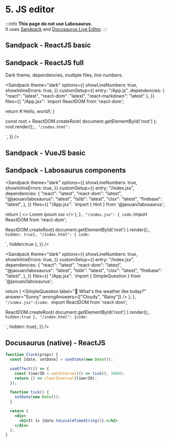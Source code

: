 
# 5. JS editor

:::info
**This page do not use Labosaurus.**  
It uses [Sandpack](https://github.com/codesandbox/sandpack) and [Docusaurus Live Editor](https://docusaurus.io/docs/markdown-features/code-blocks#interactive-code-editor).
:::


## Sandpack - ReactJS basic

<Sandpack template="react" />

## Sandpack - ReactJS full

Dark theme, dependencies, multiple files, line numbers.

<Sandpack
  theme="dark"
  options={{
    showLineNumbers: true,
    showInlineErrors: true,
  }}
  customSetup={{
    entry: "/App.js",
    dependencies: { 
      "react": "latest",
      "react-dom": "latest",
      "react-markdown": "latest" 
    },
  }}
  files={{
    "/App.jsx": `import ReactDOM from 'react-dom';

  return <ReactMarkdown># Hello, *world*!</ReactMarkdown>;
}

const root = ReactDOM.createRoot(
document.getElementById('root')
);
root.render(<App/>);`,
    "/index.html": `<html>

<body>
  <div id="root"></div>
</body>

</html>`,
}}
/>

## Sandpack - VueJS basic

<Sandpack template="vue" />

## Sandpack - Labosaurus components
<Sandpack
  theme="dark"
  options={{
    showLineNumbers: true,
    showInlineErrors: true,
  }}
  customSetup={{
    entry: "/index.jsx",
    dependencies: { 
      "react": "latest",
      "react-dom": "latest",
      "@jaouan/labosaurus": "latest",
      "tslib": "latest",
      "clsx": "latest",
      "firebase": "latest",
    },
  }}
  files={{
    "/App.jsx": `import { Hint } from '@jaouan/labosaurus';

  return (
    <>
      Lorem ipsum
      <Hint>oui</Hint>
    </>
  );
}`,
    "/index.jsx": {
      code:`import ReactDOM from 'react-dom';

ReactDOM.createRoot(
  document.getElementById('root')
).render(<App/>);`, hidden: true},
    "/index.html": {
      code:`<html>

<body>
  <div id="root" class="markdown"></div>
  <link href="https://lab.jaouan.dev/sandpack-docusaurus.css" rel="stylesheet">
</body>

</html>`, 
      hidden:true
    },
}}
/>


<Sandpack
  theme="dark"
  options={{
    showLineNumbers: true,
    showInlineErrors: true,
  }}
  customSetup={{
    entry: "/index.jsx",
    dependencies: { 
      "react": "latest",
      "react-dom": "latest",
      "@jaouan/labosaurus": "latest",
      "tslib": "latest",
      "clsx": "latest",
      "firebase": "latest",
    },
  }}
  files={{
    "/App.jsx": `import { SimpleQuestion } from '@jaouan/labosaurus';

  return (
    <SimpleQuestion
      label="🫵 What's the weather like today?"
      answer="Sunny"
      wrongAnswers={["Cloudy", "Rainy"]}
    />
  );
}`,
    "/index.jsx":{code: `import ReactDOM from 'react-dom';

ReactDOM.createRoot(
  document.getElementById('root')
).render(<App/>);`,
hidden:true
    },
    "/index.html": {code:`<html>
<body>
  <div id="root" class="markdown"></div>
  <link href="https://lab.jaouan.dev/sandpack-docusaurus.css" rel="stylesheet">
</body>

</html>`, hidden: true},
}}
/>

## Docusaurus (native) - ReactJS

```jsx live
function Clock(props) {
  const [date, setDate] = useState(new Date());

  useEffect(() => {
    const timerID = setInterval(() => tick(), 1000);
    return () => clearInterval(timerID);
  });

  function tick() {
    setDate(new Date());
  }

  return (
    <div>
      <h2>It is {date.toLocaleTimeString()}.</h2>
    </div>
  );
}
```